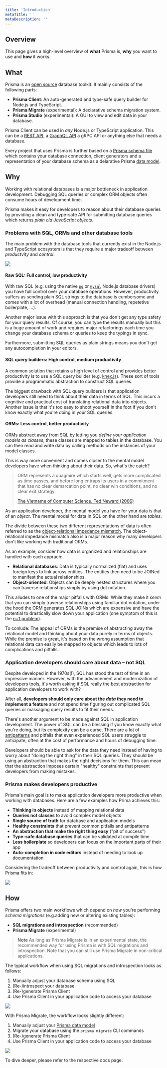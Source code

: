 ```yaml
---
title: 'Introduction'
metaTitle: ''
metaDescription: ''
---
```


## Overview

This page gives a high-level overview of **what** Prisma is, **why** you want to use and **how** it works.

## What

Prisma is an [open source]() database toolkit. It mainly consists of the following parts:

- **Prisma Client**: An auto-generated and type-safe query builder for Node.js and TypeScript.
- **Prisma Migrate** (experimental): A declarative schema migration system.
- **Prisma Studio** (experimental):  A GUI to view and edit data in your database.

Prisma Client can be used in _any_ Node.js or TypeScript application. This can be a [REST API](), a [GraphQL API]() a gRPC API or anything else that needs a database.


Every project that uses Prisma is further based on a [Prisma schema file]() which contains your database connection, client generators and a representation of your database schema as a delarative Prisma [data model]().

## Why

Working with relational databases is a major bottleneck in application development. Debugging SQL queries or complex ORM objects often consume hours of development time.

Prisma makes it easy for developers to reason about their database queries by providing a clean and type-safe API for submitting database queries which returns _plain old JavaScript objects_. 

### Problems with SQL, ORMs and other database tools

The main problem with the database tools that currently exist in the Node.js and TypeScript ecosystem is that they require a major tradeoff between _productvity_ and _control_.

![](https://imgur.com/juPfyZS.png)

#### Raw SQL: Full control, low productivity

With raw SQL (e.g. using the native [`pg`](https://node-postgres.com/) or [`mysql`](https://github.com/mysqljs/mysql#readme) Node.js database drivers) you have full control over your database operations. However, productivity suffers as sending plain SQL strings to the database is cumbersome and comes with a lot of overhead (manual connection handling, repetetive boilerplate, ...).

Another major issue with this approach is that you don't get any type safety for your query results. Of course, you can type the results manually but this is a huge amount of work and requires major refactorings each time you change your database schema or queries to keep the typings in sync.

Furthermore, submitting SQL queries as plain strings means you don't get any autocompletion in your editors.

#### SQL query builders: High control, medium productivity

A common solution that retains a high level of control and provides better productivity is to use a SQL query builder (e.g. [knex.js]()). These sort of tools provide a programmatic abstraction to construct SQL queries.

The biggest drawback with SQL query builders is that application developers still need to think about their data in terms of SQL. This incurs a cognitive and practical cost of translating relational data into objects. Another issue is that it's too easy to shoot yourself in the foot if you don't know exactly what you're doing in your SQL queries.

#### ORMs: Less control, better productivity

ORMs abstract away from SQL by letting you _define your application models as classes_, these classes are mapped to tables in the database. You can then read and write data by calling methods on the instances of your model classes.

This is way more convenient and comes closer to the mental model developers have when thinking about their data. So, what's the catch?

> ORM represents a quagmire which starts well, gets more complicated as time passes, and before long entraps its users in a commitment that has no clear demarcation point, no clear win conditions, and no clear exit strategy.
>
> [The Vietname of Computer Science, Ted Neward (2006)](http://blogs.tedneward.com/post/the-vietnam-of-computer-science/)

As an application developer, the mental model you have for your data is that of an _object_. The mental model for data in SQL on the other hand are _tables_.

The divide between these two different representations of data is often referred to as the [object-relational impedance mismatch](). The object-relational impedance mismatch also is a major reason why many developers don't like working with traditional ORMs. 

As an example, consider how data is organized and relationships are handled with each apprach:

- **Relational databases**: Data is typically normalized (flat) and uses foreign keys to link across entities. The entities then need to be JOINed to manifest the actual relationships.
- **Object-oriented**: Objects can be deeply nested structures where you can traverse relationships simply by using dot notation.

This alludes to one of the major pitfalls with ORMs: While they make it _seem_ that you can simply traverse relationships using familiar dot notation, under the hood the ORM generates SQL JOINs which are expensive and have the potential to drastically slow down your application (one symptom of this is the [n+1 problem](https://stackoverflow.com/questions/97197/what-is-the-n1-selects-problem-in-orm-object-relational-mapping)).

To conlude: The appeal of ORMs is the premise of abstracting away the relational model and thinking about your data purely in terms of objects. While the premise is great, it's based on the wrong assumption that relational data can easily be mapped to objects which leads to lots of complications and pitfalls.

### Application developers should care about data – not SQL

Despite developed in the 1970s(!), SQL has stood the test of time in an impressive manner. However, with the advancement and modernization of developers tools, it's worth asking if SQL really the best abstraction for application developers to work with?

After all, **developers should only care about the _data_ they need to implement a feature** and not spend time figuring out complicated SQL queries or massaging query results to fit their needs.

There's another argument to be made against SQL in application development. The power of SQL can be a blessing if you know exactly what you're doing, but its complexity can be a curse. There are a lot of [antipatterns](http://img.bigdatabugs.com/SQL%20Antipatterns@www.bigDataBugs.com.pdf) and pitfalls that even experienced SQL users struggle to anticipate, often at the cost of performance and hours of debugging time.

Developers should be able to ask for the data they need instead of having to worry about "doing the right thing" in their SQL queries. They should be using an abstraction that makes the right decisions for them. This can mean that the abstraction imposes certain "healthy" constraints that prevent developers from making mistakes.

### Prisma makes developers productive

Prisma's main goal is to make application developers more productive when working with databases. Here are a few examples how Prima achieves this:

- **Thinking in objects** instead of mapping relational data
- **Queries not classes** to avoid complex model objects
- **Single source of truth** for database and application models
- **Healthy constraints** that prevent common pitfalls and antipatterns
- **An abstraction that make the right thing easy** ("pit of success")
- **Type-safe database queries** that can be validated at compile time
- **Less boilerplate** so developers can focus on the important parts of their app
- **Auto-completion in code editors** instead of needing to look up documentation

Considering the tradeoff between productivity and control again, this is how Prisma fits in:

![](https://imgur.com/JkQHIKl.png)

## How

Prisma offers two main workflows which depend on _how_ you're performing _schema migrations_ (e.g.adding new or altering existing tables):

- **SQL migrations and introspection** (recommended)
- **Prisma Migrate** (experimental)

> **Note** As long as Prisma Migrate is in an experimental state, the recommended way for using Prisma is with SQL migrations and introspection. Note that you can still use Prisma Migrate in non-critical applications.

The typical workflow when using SQL migrations and introspection looks as follows:

1. Manually adjust your database schema using SQL
1. (Re-)introspect your database
1. (Re-)generate Prisma Client
1. Use Prisma Client in your application code to access your database

![](https://imgur.com/7BUqpyv.png)

With Prisma Migrate, the workflow looks slightly different:

1. Manually adjust your [Prisma data model]()
1. Migrate your database using the `prisma migrate` CLI commands
1. (Re-)generate Prisma Client
1. Use Prisma Client in your application code to access your database

![](https://imgur.com/nX0jIo5.png)

To dive deeper, please refer to the respective docs page.